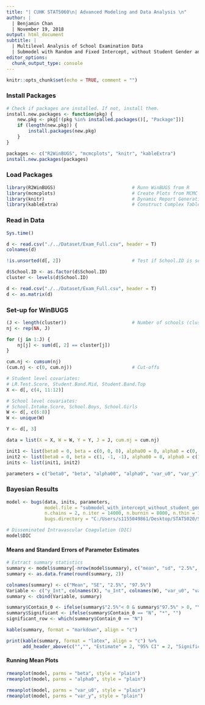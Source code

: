 ```yaml
---
title: "| CUHK STAT5060\n| Advanced Modeling and Data Analysis \n"
author: |
  | Benjamin Chan
  | November 19, 2018
output: html_document
subtitle: |
  | Multilevel Analysis of School Examination Data
  | Submodel with Random and Fixed Intercept, without Student Gender and VR Band
editor_options:
  chunk_output_type: console
---
```


```r
knitr::opts_chunk$set(echo = TRUE, comment = "")
```

### Install Packages
```r
# Check if packages are installed. If not, install them.
install.new.packages <- function(pkg) {
    new.pkg <- pkg[!(pkg %in% installed.packages()[, "Package"])]
    if (length(new.pkg)) {
        install.packages(new.pkg)
    }
}

packages <- c("R2WinBUGS", "mcmcplots", "knitr", "kableExtra")
install.new.packages(packages)
```

### Load Packages
```r
library(R2WinBUGS)                            # Runn WinBUGS from R
library(mcmcplots)                            # Create Plots from MCMC Output
library(knitr)                                # Dynamic Report Generation
library(kableExtra)                           # Construct Complex Table and Pipe Syntax
```

### Read in Data
```r
Sys.time()

d <- read.csv("./../Dataset/Exam_Full.csv", header = T)
colnames(d)

!is.unsorted(d[, 2])                          # Test if School.ID is sorted in increasing order

d$School.ID <- as.factor(d$School.ID)
cluster <- levels(d$School.ID)

d <- read.csv("./../Dataset/Exam_Full.csv", header = T)
d <- as.matrix(d)
```

### Set-up for WinBUGS
```r
(J <- length(cluster))                        # Number of schools (clusters)
nj <- rep(NA, J)

for (j in 1:J) {
    nj[j] <- sum(d[, 2] == cluster[j])
}

cum.nj <- cumsum(nj)
(cum.nj <- c(0, cum.nj))                      # Cut-offs

# Student level covariates:
# LR.Test.Score, Student.Band.Mid, Student.Band.Top
X <- d[, c(4, 11:12)]

# School level covariates:
# School.Intake.Score, School.Boys, School.Girls
W <- d[, c(6:8)]
W <- unique(W)

Y <- d[, 3]

data = list(X = X, W = W, Y = Y, J = J, cum.nj = cum.nj)

init1 <- list(beta0 = 0, beta = c(0, 0, 0), alpha00 = 0, alpha0 = c(0, 0, 0), phi0 = 1, psi = 1)
init2 <- list(beta0 = 0, beta = c(1, -1, -1), alpha00 = 0, alpha0 = c(1, -1, 1), phi0 = 0.5, psi = 0.5)
inits <- list(init1, init2)

parameters = c("beta0", "beta", "alpha00", "alpha0", "var_u0", "var_y")
```

### Bayesian Results
```r
model <- bugs(data, inits, parameters, 
              model.file = "submodel_with_intercept_without_student_gender_and_VR_band.txt", 
              n.chains = 2, n.iter = 14000, n.burnin = 8000, n.thin = 1, DIC = TRUE,
              bugs.directory = "C:/Users/s1155049861/Desktop/STAT5020/Source/WinBUGS14/")

# Disseminated Intravascular Coagulation (DIC)
model$DIC
```

#### Means and Standard Errors of Parameter Estimates
```r
# Extract summary statistics
summary <- model$summary[-nrow(model$summary), c("mean", "sd", "2.5%", "97.5%")]
summary <- as.data.frame(round(summary, 2))

colnames(summary) <- c("Mean", "SE", "2.5%", "97.5%")
Variable <- c("y_Int", colnames(X), "u_Int", colnames(W), "var_u0", "var_y")
summary <- cbind(Variable, summary)

summary$Contain_0 <- ifelse(summary$"2.5%"< 0 & summary$"97.5%" > 0, "Y", "N")
summary$Significant <- ifelse(summary$Contain_0 == "N", "*", "")
significant_row <- which(summary$Contain_0 == "N")

kable(summary, format = "markdown", align = "c")

print(kable(summary, format = "latex", align = "c") %>%
      add_header_above(c("","", "Estimate" = 2, "95% CI" = 2, "Significance" = 2)))
```

#### Running Mean Plots
```r
rmeanplot(model, parms = "beta", style = "plain")
rmeanplot(model, parms = "alpha0", style = "plain")

rmeanplot(model, parms = "var_u0", style = "plain")
rmeanplot(model, parms = "var_y", style = "plain")
```